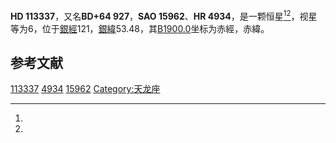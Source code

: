 {{Starbox begin
| name = HD 113337
}}
{{Starbox observe
| epoch = [[J2000.0|J2000.0]]
| constell = {{星座名待查}}<ref name=SIMBAD>{{cite web
 | url=http://simbad.u-strasbg.fr/simbad/sim-id?Ident=HR+4934
 | title=Pulsating variable Star
 | publisher=Centre de Données astronomiques de Strasbourg
 | work=SIMBAD
 | accessdate=2012-07-13
 | archive-date=2020-02-02
 | archive-url=https://web.archive.org/web/20200202085510/http://simbad.u-strasbg.fr/simbad/sim-id?Ident=HR+4934
 | dead-url=no
 }}</ref><ref name=DATA>{{cite web
 | url=http://vizier.u-strasbg.fr/viz-bin/VizieR-5?-out.add=.&-source=5050&-corr=PK=HR&-out.max=9999&HR=4934
 | title=VizieR Detailed Page
 | accessdate=2012-07-13
 | archive-date=2016-03-04
 | archive-url=https://web.archive.org/web/20160304210912/http://vizier.u-strasbg.fr/viz-bin/VizieR-5?-out.add=.&-source=5050&-corr=PK=HR&-out.max=9999&HR=4934
 | dead-url=no
 }}</ref>
| 星官 = 
| ra = {{RA|13|1|46.8}}<ref name=SIMBAD /><ref name=DATA />
| dec = {{DEC|+63|36|37}}<ref name=SIMBAD /><ref name=DATA />
| appmag_v = 6<ref name=SIMBAD /><ref name=DATA />
}}
{{Starbox character
| class = F6V<ref name=SIMBAD /><ref name=DATA />
| b-v = 0.41<ref name=SIMBAD /><ref name=DATA />
| u-b = 0.02<ref name=SIMBAD /><ref name=DATA />
| r-i = <ref name=SIMBAD /><ref name=DATA />
| variable = 
}}
{{Starbox astrometry
| radial_v = 0.02
| prop_mo_ra = -11
| parallax = 0.033
| p_error = 
}}
{{Starbox catalog
| names =BD+64 927，[[SAO星表|SAO]] 15962，[[HD星表|HD]] 113337，[[HR星表|HR]] 4934}}
{{Starbox reference |Simbad=HR+4934}}
{{Starbox end}}

'''HD 113337'''，又名'''BD+64 927'''，'''SAO 15962'''、'''HR 4934'''，是一颗恒星<ref name=SIMBAD /><ref name=DATA />，视星等为6，位于[[銀道座標系|銀經]]121，[[銀道座標系|銀緯]]53.48，其[[B1900.0|B1900.0]]坐标为赤經{{RA|12|57|52.5}}，赤緯{{DEC|+64|53.48|51}}。

== 参考文献 ==
{{reflist}}

{{star-stub}}

[[Category:HD和HDE天體|113337]]
[[Category:HR天體|4934]]
[[Category:SAO天體|15962]]
[[Category:天龙座|Category:天龙座]]